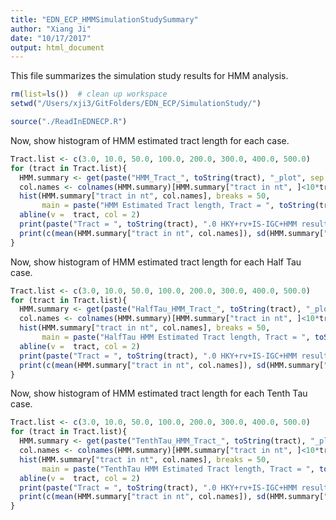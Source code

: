 ```yaml
---
title: "EDN_ECP_HMMSimulationStudySummary"
author: "Xiang Ji"
date: "10/17/2017"
output: html_document
---
```



This file summarizes the simulation study results for HMM analysis.

```r
rm(list=ls())  # clean up workspace
setwd("/Users/xji3/GitFolders/EDN_ECP/SimulationStudy/")

source("./ReadInEDNECP.R")
```

Now, show histogram of HMM estimated tract length for each case.

```r
Tract.list <- c(3.0, 10.0, 50.0, 100.0, 200.0, 300.0, 400.0, 500.0)
for (tract in Tract.list){
  HMM.summary <- get(paste("HMM_Tract_", toString(tract), "_plot", sep = ""))
  col.names <- colnames(HMM.summary)[HMM.summary["tract in nt", ]<10*tract & HMM.summary["tract in nt", ]<999]
  hist(HMM.summary["tract in nt", col.names], breaks = 50,
       main = paste("HMM Estimated Tract length, Tract = ", toString(tract), ".0 ", sep = ""))
  abline(v =  tract, col = 2)
  print(paste("Tract = ", toString(tract), ".0 HKY+rv+IS-IGC+HMM results mean and sd", sep = ""))
  print(c(mean(HMM.summary["tract in nt", col.names]), sd(HMM.summary["tract in nt", col.names])))
}
```


Now, show histogram of HMM estimated tract length for each Half Tau case.

```r
Tract.list <- c(3.0, 10.0, 50.0, 100.0, 200.0, 300.0, 400.0, 500.0)
for (tract in Tract.list){
  HMM.summary <- get(paste("HalfTau_HMM_Tract_", toString(tract), "_plot", sep = ""))
  col.names <- colnames(HMM.summary)[HMM.summary["tract in nt", ]<10*tract & HMM.summary["tract in nt", ]<999]
  hist(HMM.summary["tract in nt", col.names], breaks = 50,
       main = paste("HalfTau HMM Estimated Tract length, Tract = ", toString(tract), ".0 ", sep = ""))
  abline(v =  tract, col = 2)
  print(paste("Tract = ", toString(tract), ".0 HKY+rv+IS-IGC+HMM results mean and sd", sep = ""))
  print(c(mean(HMM.summary["tract in nt", col.names]), sd(HMM.summary["tract in nt", col.names])))
}
```


Now, show histogram of HMM estimated tract length for each Tenth Tau case.

```r
Tract.list <- c(3.0, 10.0, 50.0, 100.0, 200.0, 300.0, 400.0, 500.0)
for (tract in Tract.list){
  HMM.summary <- get(paste("TenthTau_HMM_Tract_", toString(tract), "_plot", sep = ""))
  col.names <- colnames(HMM.summary)[HMM.summary["tract in nt", ]<10*tract & HMM.summary["tract in nt", ]<999]
  hist(HMM.summary["tract in nt", col.names], breaks = 50,
       main = paste("TenthTau HMM Estimated Tract length, Tract = ", toString(tract), ".0 ", sep = ""))
  abline(v =  tract, col = 2)
  print(paste("Tract = ", toString(tract), ".0 HKY+rv+IS-IGC+HMM results mean and sd", sep = ""))
  print(c(mean(HMM.summary["tract in nt", col.names]), sd(HMM.summary["tract in nt", col.names])))
}
```